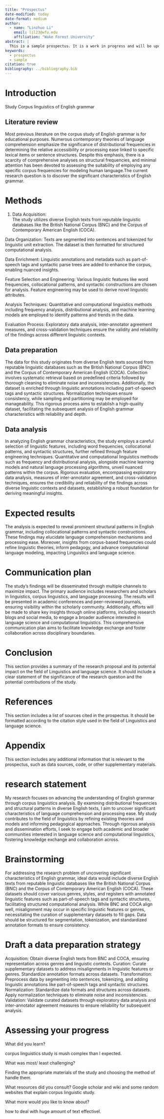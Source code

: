 ```yaml
---
title: "Prospectus"
date-modified: today
date-format: medium
author:
  - name: "Linzhuo Li"
    email: lil23@wfu.edu
    affiliation: "Wake Forest University"
abstract: |
  This is a sample prospectus. It is a work in progress and will be updated as needed as the semester progresses.
keywords:
  - prospectus
  - sample
citation: true
bibliography: ../bibliography.bib
---
```


# Introduction

Study Corpus linguistics of English grammar

## Literature review

Most previous literature on the corpus study of English grammar is for educational purposes. Numerous contemporary theories of language comprehension emphasize the significance of distributional frequencies in determining the relative accessibility or processing ease linked to specific lexical items or sentence structures. Despite this emphasis, there is a scarcity of comprehensive analyses on structural frequencies, and minimal attention has been devoted to assessing the suitability of employing any specific corpus frequencies for modeling human language.The current research question is to discover the significant characteristics of English grammar.

<!--

This overview is a good start, but it is important to weave the literature you have been using to build your research question into this section.

So for example, if you have a reference in your `.bib` file, you will want to cite here with the appropiate citation key (@Author2023)

-->


# Methods

1. Data Acquisition:\
The study utilizes diverse English texts from reputable linguistic databases like the British National Corpus (BNC) and the Corpus of Contemporary American English (COCA).

Data Organization:
Texts are segmented into sentences and tokenized for linguistic unit extraction. The dataset is then formatted for structured computational analysis.

Data Enrichment:
Linguistic annotations and metadata such as part-of-speech tags and syntactic parse trees are added to enhance the corpus, enabling nuanced insights.

Feature Selection and Engineering:
Various linguistic features like word frequencies, collocational patterns, and syntactic constructions are chosen for analysis. Feature engineering may be used to derive novel linguistic attributes.

Analysis Techniques:
Quantitative and computational linguistics methods including frequency analysis, distributional analysis, and machine learning models are employed to identify patterns and trends in the data.

Evaluation Process:
Exploratory data analysis, inter-annotator agreement measures, and cross-validation techniques ensure the validity and reliability of the findings across different linguistic contexts.


## Data preparation

The data for this study originates from diverse English texts sourced from reputable linguistic databases such as the British National Corpus (BNC) and the Corpus of Contemporary American English (COCA). Collection involves systematic retrieval based on predefined criteria followed by thorough cleaning to eliminate noise and inconsistencies. Additionally, the dataset is enriched through linguistic annotations including part-of-speech tags and syntactic structures. Normalization techniques ensure consistency, while sampling and partitioning may be employed for manageability. This rigorous process aims to establish a high-quality dataset, facilitating the subsequent analysis of English grammar characteristics with reliability and depth.

## Data analysis

In analyzing English grammar characteristics, the study employs a careful selection of linguistic features, including word frequencies, collocational patterns, and syntactic structures, further refined through feature engineering techniques. Quantitative and computational linguistics methods such as frequency and distributional analysis, alongside machine learning models and natural language processing algorithms, unveil nuanced patterns within the corpus. Rigorous evaluation, encompassing exploratory data analysis, measures of inter-annotator agreement, and cross-validation techniques, ensures the credibility and reliability of the findings across diverse linguistic contexts and datasets, establishing a robust foundation for deriving meaningful insights.

# Expected results

The analysis is expected to reveal prominent structural patterns in English grammar, including collocational patterns and syntactic constructions. These findings may elucidate language comprehension mechanisms and processing ease. Moreover, insights from corpus-based frequencies could refine linguistic theories, inform pedagogy, and advance computational language modeling, impacting Linguistics and language science.

# Communication plan

The study's findings will be disseminated through multiple channels to maximize impact. The primary audience includes researchers and scholars in linguistics, corpus linguistics, and language processing. The results will be presented in academic conferences and peer-reviewed journals, ensuring visibility within the scholarly community. Additionally, efforts will be made to share key insights through online platforms, including research blogs and social media, to engage a broader audience interested in language science and computational linguistics. This comprehensive communication plan aims to facilitate knowledge exchange and foster collaboration across disciplinary boundaries.

# Conclusion

This section provides a summary of the research proposal and its potential impact on the field of Linguistics and language science. It should include a clear statement of the significance of the research question and the potential contributions of the study.

# References

This section includes a list of sources cited in the prospectus. It should be formatted according to the citation style used in the field of Linguistics and language science.

# Appendix {.appendix}

This section includes any additional information that is relevant to the prospectus, such as data sources, code, or other supplementary materials.

# research statement

My research focuses on advancing the understanding of English grammar through corpus linguistics analysis. By examining distributional frequencies and structural patterns in diverse English texts, I aim to uncover significant characteristics of language comprehension and processing ease. My study contributes to the field of linguistics by refining existing theories and models and informing pedagogical approaches. Through rigorous analysis and dissemination efforts, I seek to engage both academic and broader communities interested in language science and computational linguistics, fostering knowledge exchange and collaboration across.

# Brainstorming

For addressing the research problem of uncovering significant characteristics of English grammar, ideal data would include diverse English texts from reputable linguistic databases like the British National Corpus (BNC) and the Corpus of Contemporary American English (COCA). These datasets should cover various genres, styles, and registers with annotated linguistic features such as part-of-speech tags and syntactic structures, facilitating structured computational analysis. While BNC and COCA align well, misalignment may occur in specific linguistic features or genres, necessitating the curation of supplementary datasets to fill gaps. Data should be structured for segmentation, tokenization, and standardized annotation formats to ensure consistency.


# Draft a data preparation strategy

Acquisition: Obtain diverse English texts from BNC and COCA, ensuring representation across genres and linguistic contexts.
Curation: Curate supplementary datasets to address misalignments in linguistic features or genres. Standardize annotation formats across datasets.
Transformation: Preprocess data by segmenting into sentences, tokenizing, and adding linguistic annotations like part-of-speech tags and syntactic structures.
Normalization: Standardize data formats and structures across datasets. Apply normalization techniques to eliminate noise and inconsistencies.
Validation: Validate curated datasets through exploratory data analysis and inter-annotator agreement measures to ensure reliability for subsequent analysis.

# Assessing your progress

What did you learn?

corpus linguistics study is mush complex than I expected.

What was most/ least challenging?

Finding the appropriate materials of the study and choosing the method of handle them.

What resources did you consult?
Google scholar and wiki and some random websites that explain corpus linguistic study.

What more would you like to know about?

how to deal with huge amount of text effectivel.
